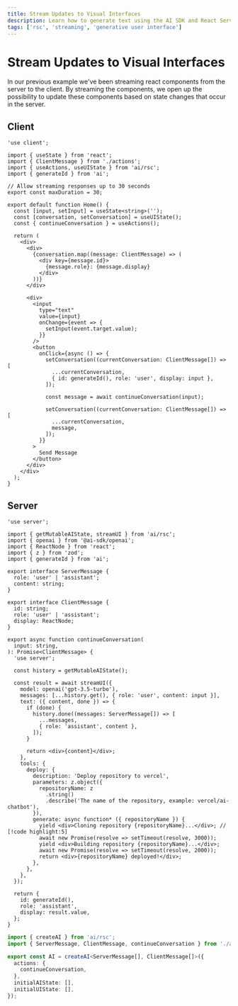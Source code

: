 ```yaml
---
title: Stream Updates to Visual Interfaces
description: Learn how to generate text using the AI SDK and React Server Components.
tags: ['rsc', 'streaming', 'generative user interface']
---
```


# Stream Updates to Visual Interfaces

In our previous example we've been streaming react components from the server to the client. By streaming the components, we open up the possibility to update these components based on state changes that occur in the server.

## Client

```tsx filename='app/page.tsx'
'use client';

import { useState } from 'react';
import { ClientMessage } from './actions';
import { useActions, useUIState } from 'ai/rsc';
import { generateId } from 'ai';

// Allow streaming responses up to 30 seconds
export const maxDuration = 30;

export default function Home() {
  const [input, setInput] = useState<string>('');
  const [conversation, setConversation] = useUIState();
  const { continueConversation } = useActions();

  return (
    <div>
      <div>
        {conversation.map((message: ClientMessage) => (
          <div key={message.id}>
            {message.role}: {message.display}
          </div>
        ))}
      </div>

      <div>
        <input
          type="text"
          value={input}
          onChange={event => {
            setInput(event.target.value);
          }}
        />
        <button
          onClick={async () => {
            setConversation((currentConversation: ClientMessage[]) => [
              ...currentConversation,
              { id: generateId(), role: 'user', display: input },
            ]);

            const message = await continueConversation(input);

            setConversation((currentConversation: ClientMessage[]) => [
              ...currentConversation,
              message,
            ]);
          }}
        >
          Send Message
        </button>
      </div>
    </div>
  );
}
```

## Server

```tsx filename='app/actions.tsx'
'use server';

import { getMutableAIState, streamUI } from 'ai/rsc';
import { openai } from '@ai-sdk/openai';
import { ReactNode } from 'react';
import { z } from 'zod';
import { generateId } from 'ai';

export interface ServerMessage {
  role: 'user' | 'assistant';
  content: string;
}

export interface ClientMessage {
  id: string;
  role: 'user' | 'assistant';
  display: ReactNode;
}

export async function continueConversation(
  input: string,
): Promise<ClientMessage> {
  'use server';

  const history = getMutableAIState();

  const result = await streamUI({
    model: openai('gpt-3.5-turbo'),
    messages: [...history.get(), { role: 'user', content: input }],
    text: ({ content, done }) => {
      if (done) {
        history.done((messages: ServerMessage[]) => [
          ...messages,
          { role: 'assistant', content },
        ]);
      }

      return <div>{content}</div>;
    },
    tools: {
      deploy: {
        description: 'Deploy repository to vercel',
        parameters: z.object({
          repositoryName: z
            .string()
            .describe('The name of the repository, example: vercel/ai-chatbot'),
        }),
        generate: async function* ({ repositoryName }) {
          yield <div>Cloning repository {repositoryName}...</div>; // [!code highlight:5]
          await new Promise(resolve => setTimeout(resolve, 3000));
          yield <div>Building repository {repositoryName}...</div>;
          await new Promise(resolve => setTimeout(resolve, 2000));
          return <div>{repositoryName} deployed!</div>;
        },
      },
    },
  });

  return {
    id: generateId(),
    role: 'assistant',
    display: result.value,
  };
}
```

```typescript filename='app/ai.ts'
import { createAI } from 'ai/rsc';
import { ServerMessage, ClientMessage, continueConversation } from './actions';

export const AI = createAI<ServerMessage[], ClientMessage[]>({
  actions: {
    continueConversation,
  },
  initialAIState: [],
  initialUIState: [],
});
```
